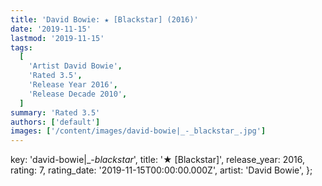 ```yaml
---
title: 'David Bowie: ★ [Blackstar] (2016)'
date: '2019-11-15'
lastmod: '2019-11-15'
tags:
  [
    'Artist David Bowie',
    'Rated 3.5',
    'Release Year 2016',
    'Release Decade 2010',
  ]
summary: 'Rated 3.5'
authors: ['default']
images: ['/content/images/david-bowie|_-_blackstar_.jpg']
---
```


  key: 'david-bowie|_-_blackstar_',
  title: '★ [Blackstar]',
  release_year: 2016,
  rating: 7,
  rating_date: '2019-11-15T00:00:00.000Z',
  artist: 'David Bowie',
};

<MusicRating data={data} />

